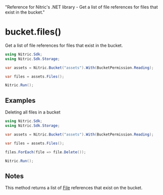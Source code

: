   "Reference for Nitric's .NET library - Get a list of file references for files that exist in the bucket."

# bucket.files()

Get a list of file references for files that exist in the bucket.

```csharp
using Nitric.Sdk;
using Nitric.Sdk.Storage;

var assets = Nitric.Bucket("assets").With(BucketPermission.Reading);

var files = assets.Files();

Nitric.Run();
```

## Examples

Deleting all files in a bucket

```csharp
using Nitric.Sdk;
using Nitric.Sdk.Storage;

var assets = Nitric.Bucket("assets").With(BucketPermission.Reading);

var files = assets.Files();

files.ForEach(file => file.Delete());

Nitric.Run();
```

## Notes

This method returns a list of [File](./bucket-file) references that exist on the bucket.
